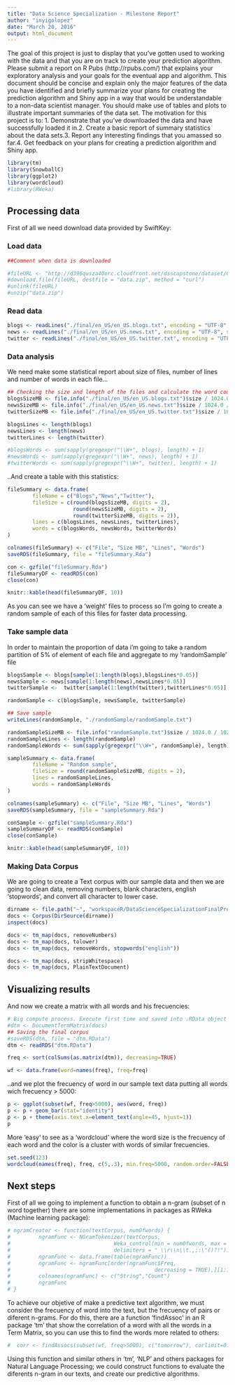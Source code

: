 ```yaml
---
title: "Data Science Specialization - Milestone Report"
author: "inyigolopez"
date: "March 20, 2016"
output: html_document
---
```


The goal of this project is just to display that you've gotten used to working with the data and that you are on track to create your prediction algorithm. Please submit a report on R Pubs (http://rpubs.com/) that explains your exploratory analysis and your goals for the eventual app and algorithm. This document should be concise and explain only the major features of the data you have identified and briefly summarize your plans for creating the prediction algorithm and Shiny app in a way that would be understandable to a non-data scientist manager. You should make use of tables and plots to illustrate important summaries of the data set. The motivation for this project is to: 1. Demonstrate that you've downloaded the data and have successfully loaded it in.2. Create a basic report of summary statistics about the data sets.3. Report any interesting findings that you amassed so far.4. Get feedback on your plans for creating a prediction algorithm and Shiny app.


```r
library(tm)
library(SnowballC)
library(ggplot2)
library(wordcloud)
#library(RWeka)
```


## Processing data

First of all we need download data provided by SwiftKey:

### Load data 
```r
##Comment when data is downloaded

#fileURL <- "http://d396qusza40orc.cloudfront.net/dsscapstone/dataset/Coursera-SwiftKey.zip"
#download.file(fileURL, destfile = "data.zip", method = "curl")
#unlink(fileURL)
#unzip("data.zip")
```
### Read data
```r
blogs <- readLines("./final/en_US/en_US.blogs.txt", encoding = "UTF-8", skipNul=TRUE)
news <- readLines("./final/en_US/en_US.news.txt", encoding = "UTF-8", skipNul=TRUE)
twitter <- readLines("./final/en_US/en_US.twitter.txt", encoding = "UTF-8", skipNul=TRUE)
```

### Data analysis

We need make some statistical report about size of files, number of lines and number of words in each file...
```r
## Checking the size and length of the files and calculate the word count
blogsSizeMB <- file.info("./final/en_US/en_US.blogs.txt")$size / 1024.0 / 1024.0
newsSizeMB <- file.info("./final/en_US/en_US.news.txt")$size / 1024.0 / 1024.0
twitterSizeMB <- file.info("./final/en_US/en_US.twitter.txt")$size / 1024.0 / 1024.0

blogsLines <- length(blogs)
newsLines <- length(news)
twitterLines <- length(twitter)

#blogsWords <- sum(sapply(gregexpr("\\W+", blogs), length) + 1)
#newsWords <- sum(sapply(gregexpr("\\W+", news), length) + 1)
#twitterWords <- sum(sapply(gregexpr("\\W+", twitter), length) + 1)
```

..And create a table with this statistics:

```r
fileSummary <- data.frame(
        fileName = c("Blogs","News","Twitter"),
        fileSize = c(round(blogsSizeMB, digits = 2), 
                     round(newsSizeMB, digits = 2), 
                     round(twitterSizeMB, digits = 2)),
        lines = c(blogsLines, newsLines, twitterLines),
        words = c(blogsWords, newsWords, twitterWords)                  
)
```

```r
colnames(fileSummary) <- c("File", "Size MB", "Lines", "Words")
saveRDS(fileSummary, file = "fileSummary.Rda")
```

```r
con <- gzfile("fileSummary.Rda")
fileSummaryDF <- readRDS(con)
close(con)

knitr::kable(head(fileSummaryDF, 10))
```

As you can see we have a 'weight' files to process so I'm going to create a random sample of each of this files for faster data processing.

### Take sample data

In order to maintain the proportion of data i'm going to take a random partition of 5% of element of each file and aggregate to my 'randomSample' file
```r
blogsSample <- blogs[sample(1:length(blogs),blogsLines*0.05)]
newsSample <- news[sample(1:length(news),newsLines*0.05)]
twitterSample <-  twitter[sample(1:length(twitter),twitterLines*0.05)]

randomSample <- c(blogsSample, newsSample, twitterSample)

## Save sample
writeLines(randomSample, "./randomSample/randomSample.txt")

randomSampleSizeMB <- file.info("randomSample.txt")$size / 1024.0 / 1024.0
randomSampleLines <- length(randomSample)
randomSampleWords <- sum(sapply(gregexpr("\\W+", randomSample), length)+1)
```

```r
sampleSummary <- data.frame(
        fileName = "Random sample",
        fileSize = round(randomSampleSizeMB, digits = 2),
        lines = randomSampleLines,
        words = randomSampleWords                  
)
```

```r
colnames(sampleSummary) <- c("File", "Size MB", "Lines", "Words")
saveRDS(sampleSummary, file = "sampleSummary.Rda")
```

```r
conSample <- gzfile("sampleSummary.Rda")
sampleSummaryDF <- readRDS(conSample)
close(conSample)

knitr::kable(head(sampleSummaryDF, 10))
```


### Making Data Corpus

We are going to create a Text corpus with our sample data and then we are going to clean data, removing numbers, blank characters, english 'stopwords', and convert all character to lower case.

```r

dirname <- file.path("~", "workspaceR/DataScienceSpecializationFinalProject", "randomSample")  
docs <- Corpus(DirSource(dirname))
inspect(docs)

docs <- tm_map(docs, removeNumbers)
docs <- tm_map(docs, tolower)
docs <- tm_map(docs, removeWords, stopwords("english"))   

docs <- tm_map(docs, stripWhitespace)
docs <- tm_map(docs, PlainTextDocument)

```

## Visualizing results

And now we create a matrix with all words and his frecuencies:
```r
# Big compute process. Execute first time and saved into .RData object
#dtm <- DocumentTermMatrix(docs)
## Saving the final corpus
#saveRDS(dtm, file = "dtm.RData")
dtm <- readRDS("dtm.RData")

freq <- sort(colSums(as.matrix(dtm)), decreasing=TRUE)   

wf <- data.frame(word=names(freq), freq=freq)

```

..and we plot the frecuency of word in our sample text data putting all words wich frecuency > 5000:

```r
p <- ggplot(subset(wf, freq>5000), aes(word, freq))    
p <- p + geom_bar(stat="identity")   
p <- p + theme(axis.text.x=element_text(angle=45, hjust=1))   
p   
```


More 'easy' to see as a 'wordcloud' where the word size is the frecuency of each word and the color is a cluster with words of similar frecuencies.
```r
set.seed(123)   
wordcloud(names(freq), freq, c(5,.3), min.freq=5000, random.order=FALSE,colors=brewer.pal(8, "Dark2"))

```

## Next steps

First of all we going  to implement a function to obtain a n-gram (subset of n word together) there are some implementations in packages as RWeka (Machine learning package):
```r
# ngramCreator <- function(textCorpus, numOfwords) {
#         ngramFunc <- NGramTokenizer(textCorpus, 
#                                 Weka_control(min = numOfwords, max = numOfwords, 
#                                 delimiters = " \\r\\n\\t.,;:\"()?!"))
#         ngramFunc <- data.frame(table(ngramFunc))
#         ngramFunc <- ngramFunc[order(ngramFunc$Freq, 
#                                              decreasing = TRUE),][1:10,]
#         colnames(ngramFunc) <- c("String","Count")
#         ngramFunc
# }
```

To achieve our objetive of make a predictive text algorithm, we must consider the frecuency of word into the text, but the frecuency of pairs or diferent n-grams.
For do this, there are a function 'findAssoc' in an R package 'tm' that show the correlation of a word with all the words in a Term Matrix, so you can use this to find the words more related to others:

```r
#  corr <- findAssocs(subset(wf, freq>5000), c("tomorrow"), corlimit=0.98)

```

Using this function and similar others in 'tm', 'NLP' and others packages for Natural Language Processing; we could construct functions to evaluate the diferents n-gram in our texts, and create our predictive algorithms. 
